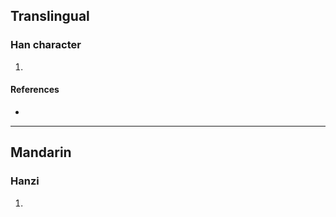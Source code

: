 {{character info/new}}
==Translingual==

===Han character===
{{Han char|rn=86|rad=火|as=10|sn=14|four=|canj=FIBI|ids=⿰火尃}}

# {{defn|Han|sort=火10}}

====References====
* {{Han ref|kx=0678.300|dkj=19277|dj=1090.190|hdz=32223.010|uh=717F|ud=29055}}

----

==Mandarin==

===Hanzi===
{{cmn-hanzi|pin=[[bó]] ([[bo2]])|wg=po<sup>2</sup>}}

# {{defn|lang=cmn|sort=火10}}